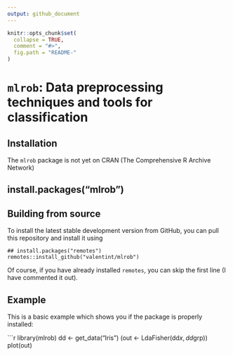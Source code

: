 ```yaml
---
output: github_document
---
```


<!-- README.md is generated from README.Rmd. Please edit that file -->

```r
knitr::opts_chunk$set(
  collapse = TRUE,
  comment = "#>",
  fig.path = "README-"
)
```

# ```mlrob```: Data preprocessing techniques and tools for classification


## Installation

The ``mlrob`` package is not yet on CRAN (The Comprehensive R Archive Network) 

##    install.packages("mlrob")

## Building from source

To install the latest stable development version from GitHub, you can pull this repository and install it using

    ## install.packages("remotes")
    remotes::install_github("valentint/mlrob")

Of course, if you have already installed `remotes`, you can skip the
first line (I have commented it out).

## Example

This is a basic example which shows you if the package is properly installed:

```r

library(mlrob)
dd <- get_data("Iris")
(out <- LdaFisher(dd$x, dd$grp))
plot(out)
